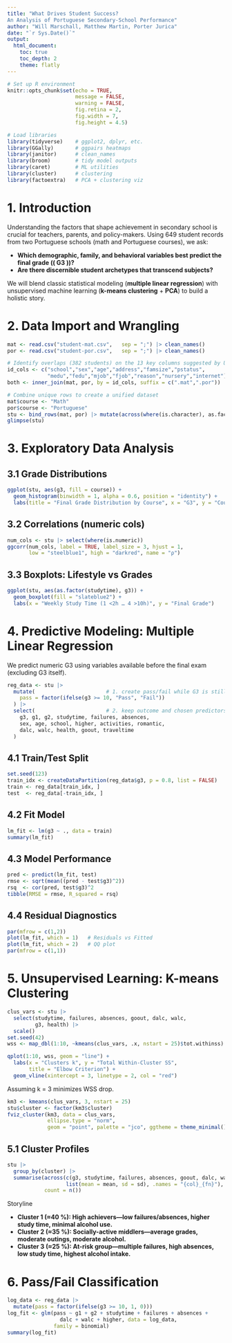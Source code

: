 ---
title: "What Drives Student Success?  
An Analysis of Portuguese Secondary-School Performance"
author: "Will Marschall, Matthew Martin, Porter Jurica"
date: "`r Sys.Date()`"
output:
  html_document:
    toc: true
    toc_depth: 2
    theme: flatly
---

```{r setup, include=FALSE}
# Set up R environment
knitr::opts_chunk$set(echo = TRUE,
                      message = FALSE,
                      warning = FALSE,
                      fig.retina = 2,
                      fig.width = 7,
                      fig.height = 4.5)

# Load libraries
library(tidyverse)    # ggplot2, dplyr, etc.
library(GGally)       # ggpairs heatmaps
library(janitor)      # clean_names
library(broom)        # tidy model outputs
library(caret)        # ML utilities
library(cluster)      # clustering
library(factoextra)   # PCA + clustering viz
```

# 1. Introduction

Understanding the factors that shape achievement in secondary school is crucial for teachers, parents, and policy-makers. Using 649 student records from two Portuguese schools (math and Portuguese courses), we ask:

- **Which demographic, family, and behavioral variables best predict the final grade (\( G3 \))?**
- **Are there discernible student archetypes that transcend subjects?**

We will blend classic statistical modeling (**multiple linear regression**) with unsupervised machine learning (**k-means clustering** + **PCA**) to build a holistic story.

# 2. Data Import and Wrangling

```{r}
mat <- read.csv("student-mat.csv",   sep = ";") |> clean_names()
por <- read.csv("student-por.csv",   sep = ";") |> clean_names()

# Identify overlaps (382 students) on the 13 key columns suggested by UCI
id_cols <- c("school","sex","age","address","famsize","pstatus",
             "medu","fedu","mjob","fjob","reason","nursery","internet")
both <- inner_join(mat, por, by = id_cols, suffix = c(".mat",".por"))

# Combine unique rows to create a unified dataset
mat$course <- "Math"
por$course <- "Portuguese"
stu <- bind_rows(mat, por) |> mutate(across(where(is.character), as.factor))
glimpse(stu)
```

# 3. Exploratory Data Analysis

## 3.1 Grade Distributions
```{r}
ggplot(stu, aes(g3, fill = course)) +
  geom_histogram(binwidth = 1, alpha = 0.6, position = "identity") +
  labs(title = "Final Grade Distribution by Course", x = "G3", y = "Count")
```

## 3.2 Correlations (numeric cols)
```{r}
num_cols <- stu |> select(where(is.numeric))
ggcorr(num_cols, label = TRUE, label_size = 3, hjust = 1,
       low = "steelblue1", high = "darkred", name = "ρ")
```

## 3.3 Boxplots: Lifestyle vs Grades

```{r}
ggplot(stu, aes(as.factor(studytime), g3)) +
  geom_boxplot(fill = "slateblue2") +
  labs(x = "Weekly Study Time (1 <2h … 4 >10h)", y = "Final Grade")
```


# 4. Predictive Modeling: Multiple Linear Regression

We predict numeric G3 using variables available before the final exam (excluding G3 itself).

```{r}
reg_data <- stu |>
  mutate(                       # 1. create pass/fail while G3 is still present
    pass = factor(ifelse(g3 >= 10, "Pass", "Fail"))
  ) |>
  select(                       # 2. keep outcome and chosen predictors
    g3, g1, g2, studytime, failures, absences,
    sex, age, school, higher, activities, romantic,
    dalc, walc, health, goout, traveltime
  )
```


## 4.1 Train/Test Split

```{r}
set.seed(123)
train_idx <- createDataPartition(reg_data$g3, p = 0.8, list = FALSE)
train <- reg_data[train_idx, ]
test  <- reg_data[-train_idx, ]
```

## 4.2 Fit Model

```{r}
lm_fit <- lm(g3 ~ ., data = train)
summary(lm_fit)
```

## 4.3 Model Performance

```{r}
pred <- predict(lm_fit, test)
rmse <- sqrt(mean((pred - test$g3)^2))
rsq  <- cor(pred, test$g3)^2
tibble(RMSE = rmse, R_squared = rsq)
```

## 4.4 Residual Diagnostics

```{r}
par(mfrow = c(1,2))
plot(lm_fit, which = 1)   # Residuals vs Fitted
plot(lm_fit, which = 2)   # QQ plot
par(mfrow = c(1,1))
```

# 5. Unsupervised Learning: K-means Clustering

```{r}
clus_vars <- stu |>
  select(studytime, failures, absences, goout, dalc, walc,
         g3, health) |>
  scale()
set.seed(42)
wss <- map_dbl(1:10, ~kmeans(clus_vars, .x, nstart = 25)$tot.withinss)

qplot(1:10, wss, geom = "line") +
  labs(x = "Clusters k", y = "Total Within-Cluster SS",
       title = "Elbow Criterion") +
  geom_vline(xintercept = 3, linetype = 2, col = "red")
```

Assuming k = 3 minimizes WSS drop.

```{r}
km3 <- kmeans(clus_vars, 3, nstart = 25)
stu$cluster <- factor(km3$cluster)
fviz_cluster(km3, data = clus_vars,
             ellipse.type = "norm",
             geom = "point", palette = "jco", ggtheme = theme_minimal())
```

## 5.1 Cluster Profiles

```{r}
stu |>
  group_by(cluster) |>
  summarise(across(c(g3, studytime, failures, absences, goout, dalc, walc),
                   list(mean = mean, sd = sd), .names = "{col}_{fn}"),
            count = n())
```
Storyline

- **Cluster 1 (≈40 %): High achievers—low failures/absences, higher study time, minimal alcohol use.**
- **Cluster 2 (≈35 %): Socially-active middlers—average grades, moderate outings, moderate alcohol.**
- **Cluster 3 (≈25 %): At-risk group—multiple failures, high absences, low study time, highest alcohol intake.**

# 6. Pass/Fail Classification

```{r}
log_data <- reg_data |>
  mutate(pass = factor(ifelse(g3 >= 10, 1, 0)))
log_fit <- glm(pass ~ g1 + g2 + studytime + failures + absences +
                 dalc + walc + higher, data = log_data,
               family = binomial)
summary(log_fit)
```